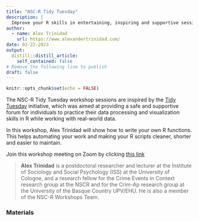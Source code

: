 ```yaml
---
title: "NSC-R Tidy Tuesday"
description: |
  Improve your R skills in entertaining, inspiring and supportive sessions moderated by your own colleagues.
author:
  - name: Alex Trinidad
    url: https://www.alexandertrinidad.com/
date: 02-22-2023
output:
  distill::distill_article:
    self_contained: false
# Remove the following line to publish
draft: false
---
```



```r
knitr::opts_chunk$set(echo = FALSE)
```

The NSC-R Tidy Tuesday workshop sessions are inspired by the [Tidy Tuesday](https://www.tidytuesday.com/) initiative, which was aimed at providing a safe and supportive forum for individuals to practice their data processing and visualization skills in R while working with real-world data.

In this workshop, Alex Trinidad will show how to write your own R functions. This helps automating your work and making your R scripts cleaner, shorter and easier to maintain.

 

Join this workshop meeting on Zoom by clicking [this link](https://us02web.zoom.us/j/81447063453?pwd=SEg3UU4yc2xoMVp2R3FGWWtCSjdLUT09)


> **Alex Trinidad** is a postdoctoral researcher and lecturer at the Institute of Sociology and Social Psychology (ISS) at the University of Cologne, and a research fellow for the Crime Events in Context research group at the NSCR and for the Crim-Ap research group at the University of the Basque Country UPV/EHU. He is also a member of the NSC-R Workshops Team.


### Materials



